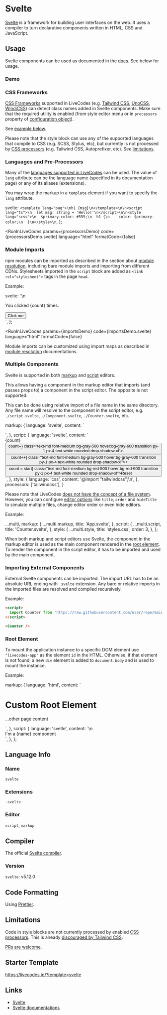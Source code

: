 # Svelte

[Svelte](https://svelte.dev/docs/svelte/overview) is a framework for building user interfaces on the web. It uses a compiler to turn declarative components written in HTML, CSS and JavaScript.

## Usage

Svelte components can be used as documented in the [docs](https://svelte.dev/docs/svelte/svelte-files). See below for usage.

### Demo


<LiveCodes template="svelte" height="400"></LiveCodes>

### CSS Frameworks

[CSS Frameworks](../features/css.mdx#css-processors) supported in LiveCodes (e.g. [Tailwind CSS](./tailwindcss.mdx), [UnoCSS](./unocss.mdx), [WindiCSS](./windicss.mdx)) can detect class names added in Svelte components.
Make sure that the required utility is enabled (from style editor menu or in `processors` property of [configuration object](../configuration/configuration-object.mdx#processors)).

See [example below](#multiple-components).

Please note that the style block can use any of the supported languages that compile to CSS (e.g. SCSS, Stylus, etc),
but currently is not processed by [CSS processors](../features/css.mdx#css-processors) (e.g. Tailwind CSS, Autoprefixer, etc).
See [limitations](#limitations).

### Languages and Pre-Processors

Many of the [languages supported in LiveCodes](./index.mdx) can be used. The value of `lang` attribute can be the language name (specified in its documentation page) or any of its aliases (extensions).

You may wrap the markup in a `template` element if you want to specify the `lang` attribute.

  svelte: `<template lang="pug">\nh1 {msg}\n</template>\n\n<script lang="ts">\n  let msg: string = 'Hello!'\n</script>\n\n<style lang="scss">\n  $primary-color: #555;\n  h1 {\n    color: $primary-color;\n  }\n</style>\n`,
};

<RunInLiveCodes
  params={processorsDemo}
  code={processorsDemo.svelte}
  language="html"
  formatCode={false}
></RunInLiveCodes>

### Module Imports

npm modules can be imported as described in the section about [module resolution](../features/module-resolution.mdx), including bare module imports and importing from different CDNs. Stylesheets imported in the `script` block are added as `<link rel="stylesheet">` tags in the page `head`.

Example:

  svelte: `<script>
  let count = $state(0);
  function increment() {
    count++;
    confetti();
  }
</script>\n
<div class="m-5 text-center">
  <p>You clicked {count} times.</p>
  <button on:click={increment}>Click me</button>
</div>
`,
};

<RunInLiveCodes
  params={importsDemo}
  code={importsDemo.svelte}
  language="html"
  formatCode={false}
></RunInLiveCodes>

Module imports can be customized using import maps as described in [module resolution](../features/module-resolution.mdx#custom-module-resolution) documentations.

### Multiple Components

Svelte is supported in both [markup](../features/projects.mdx#markup-editor) and [script](../features/projects.mdx#script-editor) editors.

This allows having a component in the markup editor that imports (and passes props to) a component in the script editor. The opposite is not supported.

This can be done using relative import of a file name in the same directory. Any file name will resolve to the component in the script editor,
e.g. `./script.svelte`, `./Component.svelte`, `./Counter.svelte`, etc.

  markup: {
    language: 'svelte',
    content: `<script lang="ts">
</script>

<Counter start="5" />
`,
},
  script: {
    language: 'svelte',
    content: `<script lang="ts">
  let { start } = $props();
  let count = $state(start);
</script>

<div class="mt-8 text-center">
  <span class="text-3xl font-bold">{count}</span>
</div>
<div class="mt-4 space-x-4 text-center">
  <button on:click={() => count--} class="text-md font-medium bg-gray-500 hover:bg-gray-600 transition py-1 px-4 text-white rounded drop-shadow-xl">-</button>
  <button on:click={() => count++} class="text-md font-medium bg-gray-500 hover:bg-gray-600 transition py-1 px-4 text-white rounded drop-shadow-xl">+</button>
</div>
<div class="mt-4 space-x-4 text-center">
  <button on:click={() => count = start} class="text-md font-medium bg-red-500 hover:bg-red-600 transition py-1 px-4 text-white rounded drop-shadow-xl">Reset</button>
</div>
`,
  },
  style: {
    language: 'css',
    content: '@import "tailwindcss";\n',
  },
  processors: ['tailwindcss'],
}

<LiveCodes config={multi}></LiveCodes>

Please note that LiveCodes [does not have the concept of a file system](../features/projects.mdx). However, you can configure [editor options](../configuration/configuration-object.mdx#markup) like `title`, `order` and `hideTitle` to simulate multiple files, change editor order or even hide editors.

Example:

  ...multi,
  markup: {
    ...multi.markup,
    title: 'App.svelte',
  },
  script: {
    ...multi.script,
    title: 'Counter.svelte',
  },
  style: {
    ...multi.style,
    title: 'styles.css',
    order: 3,
  },
};

<LiveCodes config={multiFiles}></LiveCodes>

When both markup and script editors use Svelte, the component in the markup editor is used as the main component rendered in the [root element](#root-element).
To render the component in the script editor, it has to be imported and used by the main component.

### Importing External Components

External Svelte components can be imported. The import URL has to be an absolute URL ending with `.svelte` extension. Any bare or relative imports in the imported files are resolved and compiled recursively.

Example:

```html
<script>
  import Counter from 'https://raw.githubusercontent.com/user/repo/main/src/Counter.svelte';
</script>

<Counter />
```

### Root Element

To mount the application instance to a specific DOM element use `"livecodes-app"` as the element `id` in the HTML. Otherwise, if that element is not found, a new `div` element is added to `document.body` and is used to mount the instance.

Example:

  markup: {
    language: 'html',
    content: `<h1>Custom Root Element</h1>
<div id="livecodes-app"></div>
<p>...other page content</p>
`,
  },
  script: {
    language: 'svelte',
    content: `<script>
  let name = $state('Svelte');
</script>\n
<div>I'm a {name} component</div>
`,
  },
};

<LiveCodes config={customRoot} />

## Language Info

### Name

`svelte`

### Extensions

`.svelte`

### Editor

`script`, `markup`

## Compiler

The official [Svelte compiler](https://svelte.dev/docs/svelte/svelte-compiler).

### Version

`svelte`: v5.12.0

## Code Formatting

Using [Prettier](https://prettier.io/).

## Limitations

Code in style blocks are not currently processed by enabled [CSS processors](../features/css.mdx#css-processors). This is already [discouraged by Tailwind CSS](https://tailwindcss.com/docs/compatibility#vue-svelte-and-astro).

[PRs are welcome](https://github.com/live-codes/livecodes/pulls).

## Starter Template

https://livecodes.io/?template=svelte

## Links

- [Svelte](https://svelte.dev/)
- [Svelte documentations](https://svelte.dev/docs/svelte/overview)
